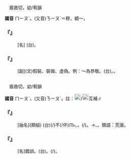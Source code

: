 
=={{ruby|繆|ㄇㄧㄡˋ}}==

　眉救切，幼/宥韻

'''國音''' <rt>ㄇㄧㄡˋ</rt>。(又音)<rt>ㄋㄧㄡˋ</rt>{{ruby|。|ㄇㄨˋ}}＝穆{{ruby|。|ㄇㄡˊ}}，綢～{{ruby|。|ㄇㄧㄠˋ}}，

    

==='''『{{ruby|紕|ㄆㄧ}}{{ruby|繆|ㄇㄧㄡˋ}}』'''===
: [名] (台){{ruby|錯|ㄘㄜ˪}}{{ruby|誤|ㄫㆦ˫}}{{ruby|/|ㆣㆦ˫}}。
    

==='''『{{ruby|繆|ㄇㄧㄡˋ}}』'''===
: [副](文)假裝、裝做、虛偽。例：～為恭敬。(台){{ruby|假|ㄍㆤˋ}}{{ruby|意|ㄧ˪}}{{ruby|尊|ㄗㄨㄣ}}{{ruby|敬|ㄍㄧㄥ˪}}。{{ruby|假|ㄍㆤˋ}}{{ruby|好|ㄏㄜˋ}}{{ruby|禮|ㄌㆤˋ}}。
    

=={{ruby|謬|ㄇㄧㄡˋ}}==

　眉救切，幼/宥韻

'''國音''' <rt>ㄇㄧㄡˋ</rt>。(又音)<rt>ㄋㄧㄡˋ</rt>。註：[[File:fa43.png|20px]]/[[File:fa49.png|20px]]互補∥

    

==='''『{{ruby|荒|ㄏㄨㄤ}}{{ruby|謬|ㄇㄧㄡˋ}}』'''===
: [抽名](類組) (台){{ruby|極|ㄍㄧㆤㆶ ͘}}{{ruby|端|ㄉㄨㄢ}}(/{{ruby|極|ㄍㄧㆤㆶ ͘}}{{ruby|其|ㄍㄧˊ}})不(/伓)<rt>ㆬ˫</rt>{{ruby|著|ㄉㄧㄜㆷ ͘}}。{{ruby|錯|ㄘㄜ˪}}{{ruby|誤|ㆣㆦ˫}}{{ruby|/|ㄫㆦ˫}}。{{ruby|非|ㄏㄨㄧ}}{{ruby|常|ㄒㄧㆲˊ}}{{ruby|丌|ㆤ}}{{ruby|無|ㆠㄜˊ}}{{ruby|合|ㄏㄚㆷ ͘}}{{ruby|道|ㄉㄜ˫}}{{ruby|理|ㄌㄧˋ}}(/{{ruby|情|ㄐㄧㄥˊ}}{{ruby|理|ㄌㄧˋ}})。→{{ruby|亂|ㄌㄨㄢ˫}}{{ruby|來|ㄌㄞˊ}}、{{ruby|糊|ㄏㆦˊ}}{{ruby|塗|ㄉㆦˊ}}。類語：荒唐。
    

==='''『{{ruby|謬|ㄇㄧㄡˋ}}{{ruby|誤|ㄨˋ}}』'''===
: [名]錯誤。(台){{ruby|錯|ㄘㄜ˪}}{{ruby|誤|ㄫㆦ˫}}{{ruby|/|ㆣㆦ˫}}。{{ruby|無|ㆠㄜˊ}}{{ruby|合|ㄏㄚㆷ ͘}}{{ruby|/|ㄏㄚㆴ ͘}}{{ruby|道|ㄉㄜ˫}}{{ruby|理|ㄌㄧˋ}}(/{{ruby|情|ㄐㄧㄥˊ}}{{ruby|理|ㄌㄧˋ}})。
    

